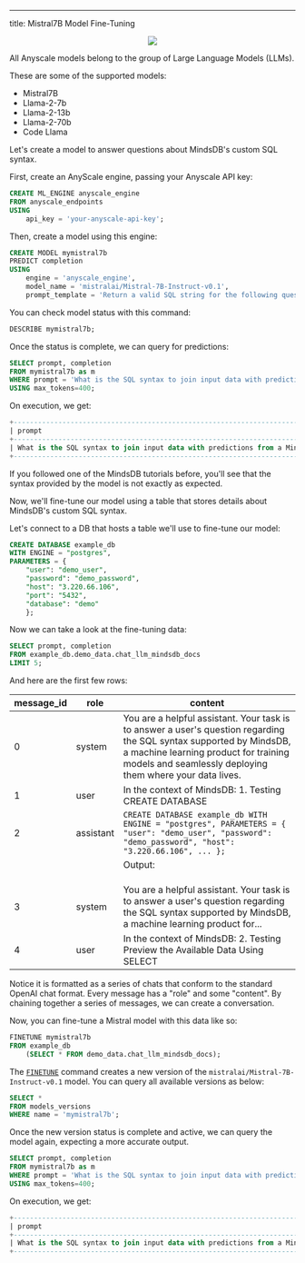 ---
title: Mistral7B Model Fine-Tuning
<p align="center">
  <img src="https://docs.google.com/drawings/d/e/2PACX-1vTtA4vBzgbVQS9laQf6i5cYQpvP0-trZ5nYt6WJZHw-Iv_TssIWJxlLQnmgiT0SNQadyybSSsA3FH1J/pub?w=955&h=460" />
</p>

All Anyscale models belong to the group of Large Language Models (LLMs). 

<Tip>
These are some of the supported models:

- Mistral7B
- Llama-2-7b
- Llama-2-13b
- Llama-2-70b
- Code Llama


</Tip>

Let's create a model to answer questions about MindsDB's custom SQL syntax.

First, create an AnyScale engine, passing your Anyscale API key:

```sql
CREATE ML_ENGINE anyscale_engine
FROM anyscale_endpoints
USING
    api_key = 'your-anyscale-api-key';
```

Then, create a model using this engine:

```sql
CREATE MODEL mymistral7b
PREDICT completion
USING
    engine = 'anyscale_engine',
    model_name = 'mistralai/Mistral-7B-Instruct-v0.1',
    prompt_template = 'Return a valid SQL string for the following question about MindsDB in-database machine learning: {{prompt}}';
```

You can check model status with this command:

```sql
DESCRIBE mymistral7b;
```

Once the status is complete, we can query for predictions:

```sql
SELECT prompt, completion
FROM mymistral7b as m
WHERE prompt = 'What is the SQL syntax to join input data with predictions from a MindsDB machine learning model?'
USING max_tokens=400;
```

On execution, we get:

```sql
+---------------------------------------------------------------------------------------------------+------------------------------------------------------------------------------------------------------+
| prompt                                                                                            | completion                                                                                           |
+---------------------------------------------------------------------------------------------------+------------------------------------------------------------------------------------------------------+
| What is the SQL syntax to join input data with predictions from a MindsDB machine learning model? | The SQL syntax is: SELECT * FROM input_data INNER JOIN predictions ON input_data.id = predictions.id |
+---------------------------------------------------------------------------------------------------+------------------------------------------------------------------------------------------------------+
```

If you followed one of the MindsDB tutorials before, you'll see that the syntax provided by the model is not exactly as expected.

Now, we'll fine-tune our model using a table that stores details about MindsDB's custom SQL syntax.

<Info>
Let's connect to a DB that hosts a table we'll use to fine-tune our model:

```sql
CREATE DATABASE example_db
WITH ENGINE = "postgres",
PARAMETERS = {
    "user": "demo_user",
    "password": "demo_password",
    "host": "3.220.66.106",
    "port": "5432",
    "database": "demo"
    };
```

Now we can take a look at the fine-tuning data:

```sql
SELECT prompt, completion
FROM example_db.demo_data.chat_llm_mindsdb_docs
LIMIT 5;
```

And here are the first few rows:

| message_id | role       | content                                                                                                                                                  |
|------------|------------|----------------------------------------------------------------------------------------------------------------------------------------------------------|
| 0          | system     | You are a helpful assistant. Your task is to answer a user's question regarding the SQL syntax supported by MindsDB, a machine learning product for training models and seamlessly deploying them where your data lives.    |
| 1          | user       | In the context of MindsDB: 1. Testing CREATE DATABASE                                                                                                    |
| 2          | assistant  | ``` CREATE DATABASE example_db WITH ENGINE = "postgres", PARAMETERS = { "user": "demo_user", "password": "demo_password", "host": "3.220.66.106", ... }; ``` |
|            |            | Output:                                                                                                                                                  |
|            |            | | status |                                                                                                                                                     |
|            |            | | ------ |                                                                                                                                                     |
|            |            | | Query successfully completed |                                                                                                                         |
| 3          | system     | You are a helpful assistant. Your task is to answer a user's question regarding the SQL syntax supported by MindsDB, a machine learning product for...    |
| 4          | user       | In the context of MindsDB: 2. Testing Preview the Available Data Using SELECT                                                                            |


Notice it is formatted as a series of chats that conform to the standard OpenAI chat format. Every message has a "role" and some "content". By chaining together a series of messages, we can create a conversation.
</Info>

Now, you can fine-tune a Mistral model with this data like so:

```sql
FINETUNE mymistral7b
FROM example_db
    (SELECT * FROM demo_data.chat_llm_mindsdb_docs);
```

The [`FINETUNE`](/sql/api/finetune) command creates a new version of the `mistralai/Mistral-7B-Instruct-v0.1` model. You can query all available versions as below:

```sql
SELECT *
FROM models_versions
WHERE name = 'mymistral7b';
```

Once the new version status is complete and active, we can query the model again, expecting a more accurate output.

```sql
SELECT prompt, completion
FROM mymistral7b as m
WHERE prompt = 'What is the SQL syntax to join input data with predictions from a MindsDB machine learning model?'
USING max_tokens=400;
```

On execution, we get:

```sql
+---------------------------------------------------------------------------------------------------+------------------------------------------------------------------------------------------------------+
| prompt                                                                                            | completion                                                                                           |
+---------------------------------------------------------------------------------------------------+------------------------------------------------------------------------------------------------------+
| What is the SQL syntax to join input data with predictions from a MindsDB machine learning model? | SELECT * FROM mindsdb.models.my_model JOIN mindsdb.input_data_name;                                  |
+---------------------------------------------------------------------------------------------------+------------------------------------------------------------------------------------------------------+
```
